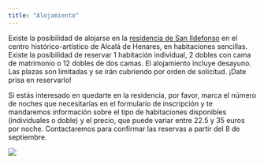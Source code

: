 ```yaml
---
title: "Alojamiento"
---
```


Existe la posibilidad de alojarse en la [residencia de San Ildefonso](https://www.uah.es/es/vivir-la-uah/servicios/alojamiento/#residencia-san-ildefonso) en el centro histórico-artístico de Alcalá de Henares, en habitaciones sencillas. Existe la posibilidad de reservar 1 habitación individual, 2 dobles con cama de matrimonio o 12 dobles de dos camas. El alojamiento incluye desayuno. Las plazas son limitadas y se irán cubriendo por orden de solicitud. ¡Date prisa en reservarlo!

Si estás interesado en quedarte en la residencia, por favor, marca el número de noches que necesitarías en el formulario de inscripción y te mandaremos información sobre el tipo de habitaciones disponibles (individuales o doble) y el precio, que puede variar entre 22.5 y 35 euros por noche. Contactaremos para confirmar las reservas a partir del 8 de septiembre.

![](https://www.uah.es/export/sites/uah/es/conoce-la-uah/.galleries/Galeria-de-imagenes/resindencia-san-ildefonso.jpg_1879106594.jpg){fig-align="center"}